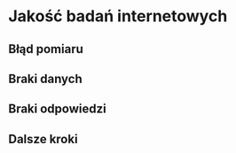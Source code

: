 # Jakość badań internetowych

## Błąd pomiaru

## Braki danych

## Braki odpowiedzi

## Dalsze kroki

